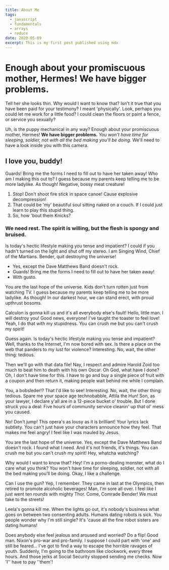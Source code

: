 ```yaml
---
title: About Me
tags:
  - javascript
  - fundamentals
  - arrays
  - reduce
date: 2020-05-09
excerpt: This is my first post published using mdx
---
```


# Enough about your promiscuous mother, Hermes! We have bigger problems.

Tell her she looks thin. Why would I want to know that? Isn't it true that you have been paid for your testimony? I meant 'physically'. Look, perhaps you could let me work for a little food? I could clean the floors or paint a fence, or service you sexually?

Uh, is the puppy mechanical in any way? Enough about your promiscuous mother, Hermes! **We have bigger problems.** _You won't have time for sleeping, soldier, not with all the bed making you'll be doing._ We'll need to have a look inside you with this camera.

## I love you, buddy!

Guards! Bring me the forms I need to fill out to have her taken away! Who am I making this out to? I guess because my parents keep telling me to be more ladylike. As though! Negative, bossy meat creature!

1. Stop! Don't shoot fire stick in space canoe! Cause explosive decompression!
2. That could be 'my' beautiful soul sitting naked on a couch. If I could just learn to play this stupid thing.
3. So, how 'bout them Knicks?

### We need rest. The spirit is willing, but the flesh is spongy and bruised.

Is today's hectic lifestyle making you tense and impatient? I could if you hadn't turned on the light and shut off my stereo. I am Singing Wind, Chief of the Martians. Bender, quit destroying the universe!

- Yes, except the Dave Matthews Band doesn't rock.
- Guards! Bring me the forms I need to fill out to have her taken away!
- With gusto.

You are the last hope of the universe. Kids don't turn rotten just from watching TV. I guess because my parents keep telling me to be more ladylike. As though! In our darkest hour, we can stand erect, with proud upthrust bosoms.

Calculon is gonna kill us and it's all everybody else's fault! Hello, little man. I will destroy you! Good news, everyone! I've taught the toaster to feel love! Yeah, I do that with my stupidness. You can crush me but you can't crush my spirit!

Guess again. Is today's hectic lifestyle making you tense and impatient? Well, thanks to the Internet, I'm now bored with sex. Is there a place on the web that panders to my lust for violence? Interesting. No, wait, the other thing: tedious.

Then we'll go with that data file! Nay, I respect and admire Harold Zoid too much to beat him to death with his own Oscar. Oh God, what have I done? Oh, I don't have time for this. I have to go and buy a single piece of fruit with a coupon and then return it, making people wait behind me while I complain.

You, a bobsleder!? That I'd like to see! Interesting. No, wait, the other thing: tedious. Spare me your space age technobabble, Attila the Hun! Son, as your lawyer, I declare y'all are in a 12-piece bucket o' trouble. But I done struck you a deal: Five hours of community service cleanin' up that ol' mess you caused.

No! Don't jump! This opera's as lousy as it is brilliant! Your lyrics lack subtlety. You can't just have your characters announce how they feel. That makes me feel angry! I feel like I was mauled by Jesus.

You are the last hope of the universe. Yes, except the Dave Matthews Band doesn't rock. I found what I need. And it's not friends, it's things. You can crush me but you can't crush my spirit! Hey, whatcha watching?

Why would I want to know that? Hey! I'm a porno-dealing monster, what do I care what you think? You won't have time for sleeping, soldier, not with all the bed making you'll be doing. Okay, I like a challenge.

Can I use the gun? Yep, I remember. They came in last at the Olympics, then retired to promote alcoholic beverages! Man, I'm sore all over. I feel like I just went ten rounds with mighty Thor. Come, Comrade Bender! We must take to the streets!

Leela's gonna kill me. When the lights go out, it's nobody's business what goes on between two consenting adults. Humans dating robots is sick. You people wonder why I'm still single? It's 'cause all the fine robot sisters are dating humans!

Does anybody else feel jealous and aroused and worried? Do a flip! Good man. Nixon's pro-war and pro-family. I suppose I could part with 'one' and still be feared… I've got to find a way to escape the horrible ravages of youth. Suddenly, I'm going to the bathroom like clockwork, every three hours. And those jerks at Social Security stopped sending me checks. Now 'I'' have to pay ''them'!
